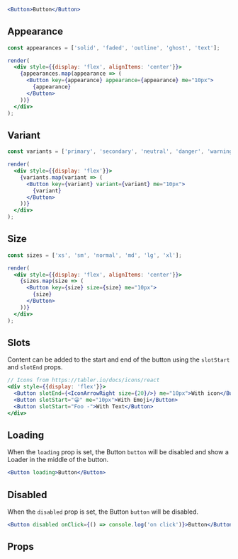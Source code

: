 ```jsx live
<Button>Button</Button>
```

## Appearance

```jsx live noInline
const appearances = ['solid', 'faded', 'outline', 'ghost', 'text'];

render(
  <div style={{display: 'flex', alignItems: 'center'}}>
    {appearances.map(appearance => (
      <Button key={appearance} appearance={appearance} me="10px">
        {appearance}
      </Button>
    ))}
  </div>
);
```

## Variant

```jsx live noInline
const variants = ['primary', 'secondary', 'neutral', 'danger', 'warning', 'success', 'dark', 'light'];

render(
  <div style={{display: 'flex'}}>
    {variants.map(variant => (
      <Button key={variant} variant={variant} me="10px">
        {variant}
      </Button>
    ))}
  </div>
);
```

## Size

```jsx live noInline
const sizes = ['xs', 'sm', 'normal', 'md', 'lg', 'xl'];

render(
  <div style={{display: 'flex', alignItems: 'center'}}>
    {sizes.map(size => (
      <Button key={size} size={size} me="10px">
        {size}
      </Button>
    ))}
  </div>
);
```

## Slots

Content can be added to the start and end of the button using the `slotStart` and `slotEnd` props.

```jsx live
// Icons from https://tabler.io/docs/icons/react
<div style={{display: 'flex'}}>
  <Button slotEnd={<IconArrowRight size={20}/>} me="10px">With icon</Button>
  <Button slotStart="😀" me="10px">With Emoji</Button>
  <Button slotStart="Foo -">With Text</Button>
</div>
```

## Loading

When the `loading` prop is set, the Button `button` will be disabled and show a Loader in the middle of the button.

```jsx live
<Button loading>Button</Button>
```

## Disabled

When the `disabled` prop is set, the Button `button` will be disabled.

```jsx live
<Button disabled onClick={() => console.log('on click')}>Button</Button>
```

## Props

<PropsTable name="Button" />

